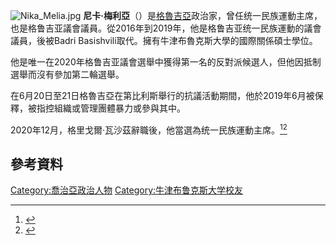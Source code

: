{{Multiple issues|
{{Copy edit|time=2021-02-18T19:56:10+00:00}}
{{Update|time=2021-03-06T11:51:38+00:00}}
}}
[[File:Nika_Melia.jpg|thumb]]
'''尼卡·梅利亞'''（{{bd|1979年|12月21日}}）是[[格魯吉亞|格魯吉亞]]政治家，曾任统一民族運動主席，也是格鲁吉亚議會議員。從2016年到2019年，他是格鲁吉亚统一民族運動的議會議員，後被Badri Basishvili取代。擁有牛津布魯克斯大學的國際關係碩士學位。

他是唯一在2020年格鲁吉亚議會選舉中獲得第一名的反對派候選人，但他因抵制選舉而沒有參加第二輪選舉。

在6月20日至21日格魯吉亞在第比利斯舉行的抗議活動期間，他於2019年6月被保釋，被指控組織或管理團體暴力或參與其中。

2020年12月，格里戈爾·瓦沙茲辭職後，他當選為统一民族運動主席。<ref>{{cite news |title=Nika Melia becomes new UNM party chair |url=https://agenda.ge/en/news/2020/4031 |access-date=17 February 2021 |work=Agenda.ge |archive-date=2021-02-16 |archive-url=https://web.archive.org/web/20210216135918/https://agenda.ge/en/news/2020/4031 |dead-url=no }}</ref><ref>{{cite news |title=Nika Melia elected new UNM head |url=https://oc-media.org/nika-melia-elected-new-unm-head/ |access-date=17 February 2021 |work=OC Media |date=26 December 2020 |archive-date=2021-01-19 |archive-url=https://web.archive.org/web/20210119092531/https://oc-media.org/nika-melia-elected-new-unm-head/ |dead-url=no }}</ref>

==參考資料==
{{Reflist}}

{{DEFAULTSORT: Melia, Nika}}
[[Category:喬治亞政治人物|Category:喬治亞政治人物]]
[[Category:牛津布鲁克斯大学校友|Category:牛津布鲁克斯大学校友]]